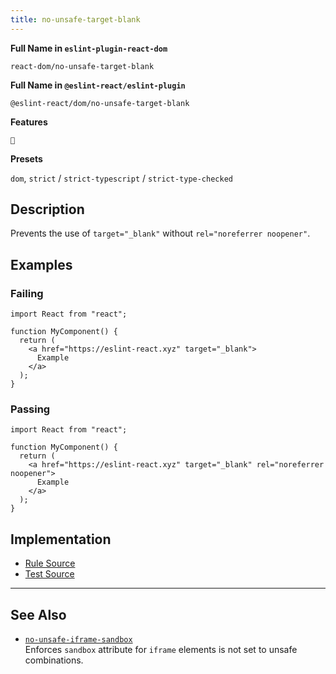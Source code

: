 ```yaml
---
title: no-unsafe-target-blank
---
```


**Full Name in `eslint-plugin-react-dom`**

```plain copy
react-dom/no-unsafe-target-blank
```

**Full Name in `@eslint-react/eslint-plugin`**

```plain copy
@eslint-react/dom/no-unsafe-target-blank
```

**Features**

`🔧`

**Presets**

`dom`, `strict` / `strict-typescript` / `strict-type-checked`
## Description

Prevents the use of `target="_blank"` without `rel="noreferrer noopener"`.

## Examples

### Failing

```tsx
import React from "react";

function MyComponent() {
  return (
    <a href="https://eslint-react.xyz" target="_blank">
      Example
    </a>
  );
}
```

### Passing

```tsx
import React from "react";

function MyComponent() {
  return (
    <a href="https://eslint-react.xyz" target="_blank" rel="noreferrer noopener">
      Example
    </a>
  );
}
```

## Implementation

- [Rule Source](https://github.com/Rel1cx/eslint-react/tree/main/packages/plugins/eslint-plugin-react-dom/src/rules/no-unsafe-target-blank.ts)
- [Test Source](https://github.com/Rel1cx/eslint-react/tree/main/packages/plugins/eslint-plugin-react-dom/src/rules/no-unsafe-target-blank.spec.ts)

---

## See Also

- [`no-unsafe-iframe-sandbox`](./dom-no-unsafe-iframe-sandbox)\
  Enforces `sandbox` attribute for `iframe` elements is not set to unsafe combinations.

